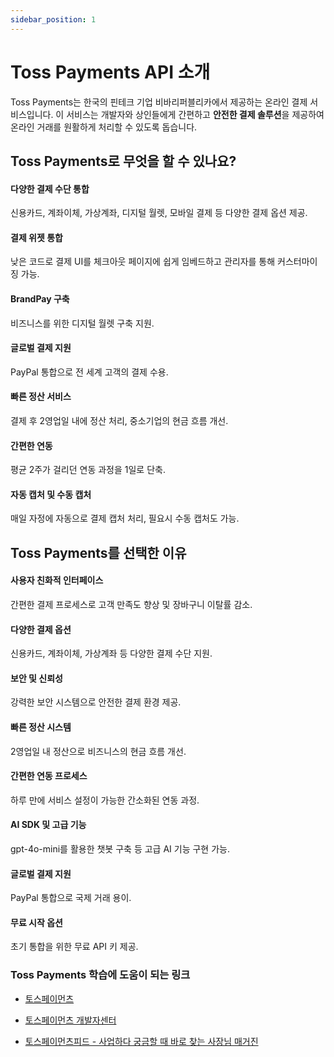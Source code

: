 ```yaml
---
sidebar_position: 1
---
```


# Toss Payments API 소개

Toss Payments는 한국의 핀테크 기업 비바리퍼블리카에서 제공하는 온라인 결제 서비스입니다. 이 서비스는 개발자와 상인들에게 간편하고 **안전한 결제 솔루션**을 제공하여 온라인 거래를 원활하게 처리할 수 있도록 돕습니다.

## Toss Payments로 무엇을 할 수 있나요?

#### 다양한 결제 수단 통합

신용카드, 계좌이체, 가상계좌, 디지털 월렛, 모바일 결제 등 다양한 결제 옵션 제공.

#### 결제 위젯 통합

낮은 코드로 결제 UI를 체크아웃 페이지에 쉽게 임베드하고 관리자를 통해 커스터마이징 가능.

#### BrandPay 구축

비즈니스를 위한 디지털 월렛 구축 지원.

#### 글로벌 결제 지원

PayPal 통합으로 전 세계 고객의 결제 수용.

#### 빠른 정산 서비스

결제 후 2영업일 내에 정산 처리, 중소기업의 현금 흐름 개선.

#### 간편한 연동

평균 2주가 걸리던 연동 과정을 1일로 단축.

#### 자동 캡처 및 수동 캡처

매일 자정에 자동으로 결제 캡처 처리, 필요시 수동 캡처도 가능.

## Toss Payments를 선택한 이유

#### 사용자 친화적 인터페이스

간편한 결제 프로세스로 고객 만족도 향상 및 장바구니 이탈률 감소.

#### 다양한 결제 옵션

신용카드, 계좌이체, 가상계좌 등 다양한 결제 수단 지원.

#### 보안 및 신뢰성

강력한 보안 시스템으로 안전한 결제 환경 제공.

#### 빠른 정산 시스템

2영업일 내 정산으로 비즈니스의 현금 흐름 개선.

#### 간편한 연동 프로세스

하루 만에 서비스 설정이 가능한 간소화된 연동 과정.

#### AI SDK 및 고급 기능

gpt-4o-mini를 활용한 챗봇 구축 등 고급 AI 기능 구현 가능.

#### 글로벌 결제 지원

PayPal 통합으로 국제 거래 용이.

#### 무료 시작 옵션

초기 통합을 위한 무료 API 키 제공.

### Toss Payments 학습에 도움이 되는 링크

- [토스페이먼츠](https://www.tosspayments.com/)

- [토스페이먼츠 개발자센터](https://developers.tosspayments.com/)

- [토스페이먼츠피드 - 사업하다 궁금할 때 바로 찾는 사장님 매거진](https://www.tosspayments.com/blog)
